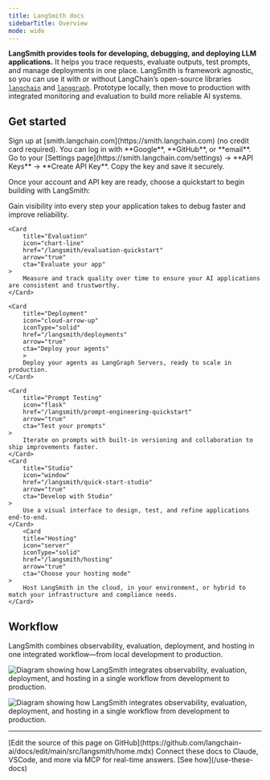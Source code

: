 ```yaml
---
title: LangSmith docs
sidebarTitle: Overview
mode: wide
---
```


**LangSmith provides tools for developing, debugging, and deploying LLM applications.**
It helps you trace requests, evaluate outputs, test prompts, and manage deployments in one place.
LangSmith is framework agnostic, so you can use it with or without LangChain’s open-source libraries
[`langchain`](/oss/python/langchain/overview) and [`langgraph`](/oss/python/langgraph/overview).
Prototype locally, then move to production with integrated monitoring and evaluation to build more reliable AI systems.

## Get started

<Steps>
    <Step title="Create an account" icon="user-plus">
        Sign up at [smith.langchain.com](https://smith.langchain.com) (no credit card required).
        You can log in with **Google**, **GitHub**, or **email**.
    </Step>
    <Step title="Create an API key" icon="key">
        Go to your [Settings page](https://smith.langchain.com/settings) → **API Keys** → **Create API Key**.
        Copy the key and save it securely.
    </Step>
</Steps>

Once your account and API key are ready, choose a quickstart to begin building with LangSmith:

<Columns cols={3}>
    <Card
        title="Observability"
        icon="magnifying-glass"
        href="/langsmith/observability-quickstart"
        arrow="true"
        cta="Start tracing"
    >
        Gain visibility into every step your application takes to debug faster and improve reliability.
    </Card>

    <Card
        title="Evaluation"
        icon="chart-line"
        href="/langsmith/evaluation-quickstart"
        arrow="true"
        cta="Evaluate your app"
    >
        Measure and track quality over time to ensure your AI applications are consistent and trustworthy.
    </Card>

    <Card
        title="Deployment"
        icon="cloud-arrow-up"
        iconType="solid"
        href="/langsmith/deployments"
        arrow="true"
        cta="Deploy your agents"
        >
        Deploy your agents as LangGraph Servers, ready to scale in production.
    </Card>

    <Card
        title="Prompt Testing"
        icon="flask"
        href="/langsmith/prompt-engineering-quickstart"
        arrow="true"
        cta="Test your prompts"
    >
        Iterate on prompts with built-in versioning and collaboration to ship improvements faster.
    </Card>
    <Card
        title="Studio"
        icon="window"
        href="/langsmith/quick-start-studio"
        arrow="true"
        cta="Develop with Studio"
    >
        Use a visual interface to design, test, and refine applications end-to-end.
    </Card>
        <Card
        title="Hosting"
        icon="server"
        iconType="solid"
        href="/langsmith/hosting"
        arrow="true"
        cta="Choose your hosting mode"
    >
        Host LangSmith in the cloud, in your environment, or hybrid to match your infrastructure and compliance needs.
    </Card>
</Columns>

## Workflow

LangSmith combines observability, evaluation, deployment, and hosting in one integrated workflow—from local development to production.

<img
    className="block dark:hidden"
    src="/langsmith/images/overview-light.svg"
    alt="Diagram showing how LangSmith integrates observability, evaluation, deployment, and hosting in a single workflow from development to production."
/>

<img
    className="hidden dark:block"
    src="/langsmith/images/overview-dark.svg"
    alt="Diagram showing how LangSmith integrates observability, evaluation, deployment, and hosting in a single workflow from development to production."
/>

---

<Callout icon="pen-to-square" iconType="regular">
    [Edit the source of this page on GitHub](https://github.com/langchain-ai/docs/edit/main/src/langsmith/home.mdx)
</Callout>
<Tip icon="terminal" iconType="regular">
    Connect these docs to Claude, VSCode, and more via MCP for    real-time answers. [See how](/use-these-docs)
</Tip>
